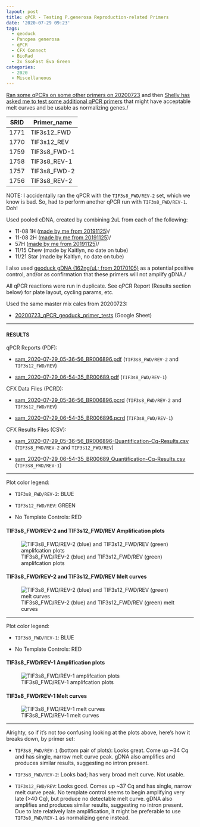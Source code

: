 ```yaml
---
layout: post
title: qPCR - Testing P.generosa Reproduction-related Primers
date: '2020-07-29 09:23'
tags:
  - geoduck
  - Panopea generosa
  - qPCR
  - CFX Connect
  - BioRad
  - 2x SsoFast Eva Green
categories:
  - 2020
  - Miscellaneous
---
```

[Ran some qPCRs on some other primers on 20200723](https://robertslab.github.io/sams-notebook/posts/2020/2020-07-23-qPCR-Testing-P.generosa-Reproduction-related-Primers/) and then [Shelly has asked me to test some additional qPCR primers](https://github.com/RobertsLab/resources/issues/970) that might have acceptable melt curves and be usable as normalizing genes./


| SRID | Primer_name  |
|------|--------------|
| 1771 | TIF3s12_FWD  |
| 1770 | TIF3s12_REV  |
| 1759 | TIF3s8_FWD-1 |
| 1758 | TIF3s8_REV-1 |
| 1757 | TIF3s8_FWD-2 |
| 1756 | TIF3s8_REV-2 |

NOTE: I accidentally ran the qPCR with the `TIF3s8_FWD/REV-2` set, which we know is bad. So, had to perform another qPCR run with `TIF3s8_FWD/REV-1`. Doh!



Used pooled cDNA, created by combining 2uL from each of the following:

- 11-08 1H ([made by me from 20191125](https://robertslab.github.io/sams-notebook/posts/2019/2019-11-26-Reverse-Transcription-P.generosa-DNased-Hemolypmh-and-Hemocyte-RNA-from-20191125/))/
- 11-08 2H ([made by me from 20191125](https://robertslab.github.io/sams-notebook/posts/2019/2019-11-26-Reverse-Transcription-P.generosa-DNased-Hemolypmh-and-Hemocyte-RNA-from-20191125/))/
- 57H ([made by me from 20191125](https://robertslab.github.io/sams-notebook/posts/2019/2019-11-26-Reverse-Transcription-P.generosa-DNased-Hemolypmh-and-Hemocyte-RNA-from-20191125/))/
- 11/15 Chew (made by Kaitlyn, no date on tube)
- 11/21 Star (made by Kaitlyn, no date on tube)

I also used [geoduck gDNA (162ng/uL; from 20170105)](https://robertslab.github.io/sams-notebook/posts/2017/2017-01-05-dna-isolation-geoduck-gdna-for-illumina-initiated-sequencing-project/) as a potential positive control, and/or as confirmation that these primers will not amplify gDNA./

All qPCR reactions were run in duplicate. See qPCR Report (Results section below) for plate layout, cycling params, etc.


Used the same master mix calcs from 20200723:

- [20200723_qPCR_geoduck_primer_tests](https://docs.google.com/spreadsheets/d/1DiZT-APed-cS99TYjaNbN5sc1bbdyokUit8zfvUuqjs/edit?usp=sharing) (Google Sheet)


---

#### RESULTS

qPCR Reports (PDF):

- [sam_2020-07-29_05-36-56_BR006896.pdf](https://owl.fish.washington.edu/Athaliana/qPCR_data/qPCR_reports/sam_2020-07-29_05-36-56_BR006896.pdf) (`TIF3s8_FWD/REV-2` and `TIF3s12_FWD/REV`)

- [sam_2020-07-29_06-54-35_BR00689.pdf](https://owl.fish.washington.edu/Athaliana/qPCR_data/qPCR_reports/sam_2020-07-29_06-54-35_BR00689.pdf) (`TIF3s8_FWD/REV-1`)

CFX Data Files (PCRD):

- [sam_2020-07-29_05-36-56_BR006896.pcrd](https://owl.fish.washington.edu/scaphapoda/qPCR_data/cfx_connect_data/sam_2020-07-29_05-36-56_BR006896.pcrd) (`TIF3s8_FWD/REV-2` and `TIF3s12_FWD/REV`)

- [sam_2020-07-29_06-54-35_BR006896.pcrd](https://owl.fish.washington.edu/scaphapoda/qPCR_data/cfx_connect_data/sam_2020-07-29_06-54-35_BR006896.pcrd) (`TIF3s8_FWD/REV-1`)

CFX Results Files (CSV):

- [sam_2020-07-29_05-36-56_BR006896-Quantification-Cq-Results.csv](https://owl.fish.washington.edu/Athaliana/qPCR_data/sam_2020-07-29_05-36-56_BR006896-Quantification-Cq-Results.csv) (`TIF3s8_FWD/REV-2` and `TIF3s12_FWD/REV`)

- [sam_2020-07-29_06-54-35_BR00689_Quantification-Cq-Results.csv](https://owl.fish.washington.edu/Athaliana/qPCR_data/sam_2020-07-29_06-54-35_BR00689_Quantification-Cq-Results.csv) (`TIF3s8_FWD/REV-1`)


---

Plot color legend:

- `TIF3s8_FWD/REV-2`: BLUE

- `TIF3s12_FWD/REV`: GREEN

- No Template Controls: RED


#### TIF3s8_FWD/REV-2 and TIF3s12_FWD/REV Amplification plots

![TIF3s8_FWD/REV-2 (blue) and TIF3s12_FWD/REV (green) amplifcation plots](https://owl.fish.washington.edu/Athaliana/qPCR_data/sam_2020-07-29%2005-36-56_BR006896_amp_plots.png)

#### TIF3s8_FWD/REV-2 and TIF3s12_FWD/REV Melt curves
![TIF3s8_FWD/REV-2 (blue) and TIF3s12_FWD/REV (green) melt curves](https://owl.fish.washington.edu/Athaliana/qPCR_data/sam_2020-07-29%2005-36-56_BR006896_melt_plots.png)

---

Plot color legend:

- `TIF3s8_FWD/REV-1`: BLUE

- No Template Controls: RED

#### TIF3s8_FWD/REV-1 Amplification plots

![TIF3s8_FWD/REV-1 amplifcation plots](https://owl.fish.washington.edu/Athaliana/qPCR_data/sam_2020-07-29_06-54-35_BR006896_amp_plots.png)

#### TIF3s8_FWD/REV-1 Melt curves
![TIF3s8_FWD/REV-1 melt curves](https://owl.fish.washington.edu/Athaliana/qPCR_data/sam_2020-07-29_06-54-35_BR00689_melt_plots.png)

---

Alrighty, so if it's not _too_ confusing looking at the plots above, here's how it breaks down, by primer set:

- `TIF3s8_FWD/REV-1` (bottom pair of plots): Looks great. Come up ~34 Cq and has single, narrow melt curve peak. gDNA also amplifies and produces similar results, suggesting no intron present.

- `TIF3s8_FWD/REV-2`: Looks bad; has very broad melt curve. Not usable.

- `TIF3s12_FWD/REV`: Looks good. Comes up ~37 Cq and has single, narrow melt curve peak. No template control seems to begin amplifying very late (>40 Cq), but produce no detectable melt curve. gDNA also amplifies and produces similar results, suggesting no intron present. Due to late relatively late amplification, it might be preferable to use `TIF3s8_FWD/REV-1` as normalizing gene instead.
